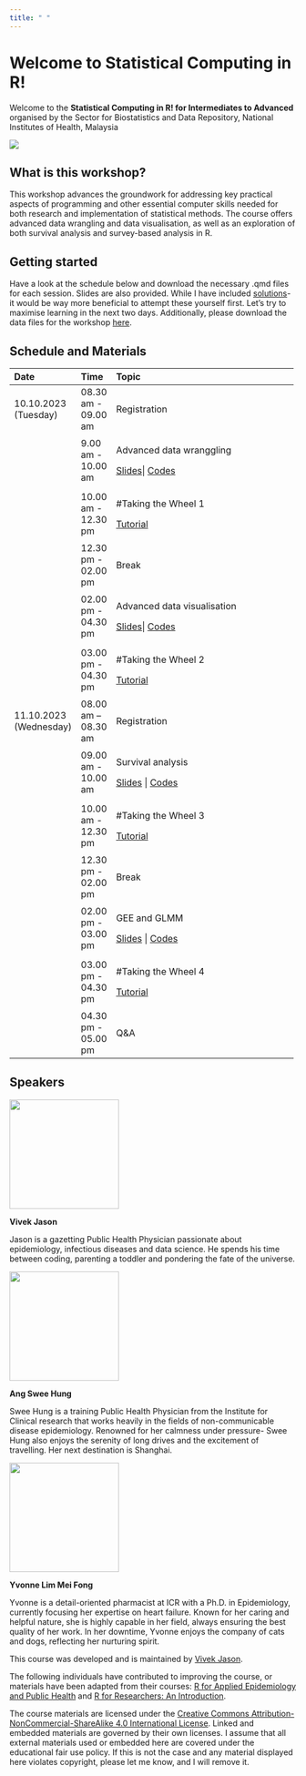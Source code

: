 ```yaml
---
title: " "
---
```


# **Welcome to Statistical Computing in R!**

Welcome to the **Statistical Computing in R! for Intermediates to Advanced** organised by the Sector for Biostatistics and Data Repository, National Institutes of Health, Malaysia

![](images/promo.png){fig-align="center"}

## **What is this workshop?**

This workshop advances the groundwork for addressing key practical aspects of programming and other essential computer skills needed for both research and implementation of statistical methods. The course offers advanced data wrangling and data visualisation, as well as an exploration of both survival analysis and survey-based analysis in R.

## **Getting started**

Have a look at the schedule below and download the necessary .qmd files for each session. Slides are also provided. While I have included [solutions](https://github.com/vivekjason/StatsComputingNIH_advanced2023/tree/master/tutorials/backup)- it would be way more beneficial to attempt these yourself first. Let's try to maximise learning in the next two days. Additionally, please download the data files for the workshop [here](https://www.dropbox.com/sh/xy51t0b0qigerxi/AADkR4GtAw_sbs8DBlLF13xMa?dl=1).

## Schedule and Materials

+------------------------+----------------------+------------------------------------------------------------------------------------------------------------------------------------------------------------------------------------------------------------------+---------+
| Date                   | Time                 | Topic                                                                                                                                                                                                            |         |
+:=======================+:=====================+:=================================================================================================================================================================================================================+=========+
| 10.10.2023 (Tuesday)   | 08.30 am - 09.00 am  | Registration                                                                                                                                                                                                     |         |
+------------------------+----------------------+------------------------------------------------------------------------------------------------------------------------------------------------------------------------------------------------------------------+---------+
|                        | 9.00 am - 10.00 am   | Advanced data wranggling                                                                                                                                                                                         |         |
|                        |                      |                                                                                                                                                                                                                  |         |
|                        |                      | [Slides](https://vivekjason.com/StatsComputingNIH_advanced2023/slides_advDataWranggling)\| [Codes](https://github.com/vivekjason/StatsComputingNIH_advanced2023/blob/master/scripts/codes_advDataWranggling.qmd) |         |
+------------------------+----------------------+------------------------------------------------------------------------------------------------------------------------------------------------------------------------------------------------------------------+---------+
|                        | 10.00 am - 12.30 pm  | #Taking the Wheel 1                                                                                                                                                                                              |         |
|                        |                      |                                                                                                                                                                                                                  |         |
|                        |                      | [Tutorial](https://github.com/vivekjason/StatsComputingNIH_advanced2023/blob/master/tutorials/tutorial_advDataWranggling.qmd)                                                                                    |         |
+------------------------+----------------------+------------------------------------------------------------------------------------------------------------------------------------------------------------------------------------------------------------------+---------+
|                        | 12.30 pm - 02.00 pm  | Break                                                                                                                                                                                                            |         |
+------------------------+----------------------+------------------------------------------------------------------------------------------------------------------------------------------------------------------------------------------------------------------+---------+
|                        | 02.00 pm - 04.30 pm  | Advanced data visualisation                                                                                                                                                                                      |         |
|                        |                      |                                                                                                                                                                                                                  |         |
|                        |                      | [Slides](https://vivekjason.com/StatsComputingNIH_advanced2023/slides_advDataViz)\| [Codes](https://github.com/vivekjason/StatsComputingNIH_advanced2023/blob/master/scripts/codes_advDataViz.qmd)               |         |
+------------------------+----------------------+------------------------------------------------------------------------------------------------------------------------------------------------------------------------------------------------------------------+---------+
|                        | 03.00 pm - 04.30 pm  | #Taking the Wheel 2                                                                                                                                                                                              |         |
|                        |                      |                                                                                                                                                                                                                  |         |
|                        |                      | [Tutorial](https://github.com/vivekjason/StatsComputingNIH_advanced2023/blob/master/tutorials/tutorial_advDataViz.qmd)                                                                                           |         |
+------------------------+----------------------+------------------------------------------------------------------------------------------------------------------------------------------------------------------------------------------------------------------+---------+
| 11.10.2023 (Wednesday) | 08.00 am -- 08.30 am | Registration                                                                                                                                                                                                     |         |
+------------------------+----------------------+------------------------------------------------------------------------------------------------------------------------------------------------------------------------------------------------------------------+---------+
|                        | 09.00 am - 10.00 am  | Survival analysis                                                                                                                                                                                                |         |
|                        |                      |                                                                                                                                                                                                                  |         |
|                        |                      | [Slides](https://vivekjason.com/StatsComputingNIH_advanced2023/slides_survival) \| [Codes](https://github.com/vivekjason/StatsComputingNIH_advanced2023/blob/master/scripts/codes_survival.qmd)                  |         |
+------------------------+----------------------+------------------------------------------------------------------------------------------------------------------------------------------------------------------------------------------------------------------+---------+
|                        | 10.00 am - 12.30 pm  | #Taking the Wheel 3                                                                                                                                                                                              |         |
|                        |                      |                                                                                                                                                                                                                  |         |
|                        |                      | [Tutorial](https://github.com/vivekjason/StatsComputingNIH_advanced2023/blob/master/tutorials/tutorial_survival.qmd)                                                                                             |         |
+------------------------+----------------------+------------------------------------------------------------------------------------------------------------------------------------------------------------------------------------------------------------------+---------+
|                        | 12.30 pm - 02.00 pm  | Break                                                                                                                                                                                                            |         |
+------------------------+----------------------+------------------------------------------------------------------------------------------------------------------------------------------------------------------------------------------------------------------+---------+
|                        | 02.00 pm - 03.00 pm  | GEE and GLMM                                                                                                                                                                                                     |         |
|                        |                      |                                                                                                                                                                                                                  |         |
|                        |                      | [Slides](https://vivekjason.com/StatsComputingNIH_advanced2023/slides_longitudinal) \| [Codes](https://github.com/vivekjason/StatsComputingNIH_advanced2023/blob/master/scripts/codes_longitudinal.qmd)          |         |
+------------------------+----------------------+------------------------------------------------------------------------------------------------------------------------------------------------------------------------------------------------------------------+---------+
|                        | 03.00 pm - 04.30 pm  | #Taking the Wheel 4                                                                                                                                                                                              |         |
|                        |                      |                                                                                                                                                                                                                  |         |
|                        |                      | [Tutorial](https://github.com/vivekjason/StatsComputingNIH_advanced2023/blob/master/tutorials/tutorial_longitudinal.qmd)                                                                                         |         |
+------------------------+----------------------+------------------------------------------------------------------------------------------------------------------------------------------------------------------------------------------------------------------+---------+
|                        | 04.30 pm - 05.00 pm  | Q&A                                                                                                                                                                                                              |         |
+------------------------+----------------------+------------------------------------------------------------------------------------------------------------------------------------------------------------------------------------------------------------------+---------+

## Speakers

![](images/1688354405314.png){fig-align="left" width="2in"}

**Vivek Jason**

Jason is a gazetting Public Health Physician passionate about epidemiology, infectious diseases and data science. He spends his time between coding, parenting a toddler and pondering the fate of the universe.

![](images/1688352291610.png){fig-align="left" width="2in"}

**Ang Swee Hung**

Swee Hung is a training Public Health Physician from the Institute for Clinical research that works heavily in the fields of non-communicable disease epidemiology. Renowned for her calmness under pressure- Swee Hung also enjoys the serenity of long drives and the excitement of travelling. Her next destination is Shanghai.

![](images/yvonne.jpeg){width="2in"}

**Yvonne Lim Mei Fong**

Yvonne is a detail-oriented pharmacist at ICR with a Ph.D. in Epidemiology, currently focusing her expertise on heart failure. Known for her caring and helpful nature, she is highly capable in her field, always ensuring the best quality of her work. In her downtime, Yvonne enjoys the company of cats and dogs, reflecting her nurturing spirit.

This course was developed and is maintained by [Vivek Jason](https://github.com/vivekjason).

The following individuals have contributed to improving the course, or materials have been adapted from their courses: [R for Applied Epidemiology and Public Health](https://epirhandbook.com/en/) and [R for Researchers: An Introduction](https://tysonbarrett.com/Rstats/index.html).

The course materials are licensed under the [Creative Commons Attribution-NonCommercial-ShareAlike 4.0 International License](https://creativecommons.org/licenses/by-nc-sa/4.0/). Linked and embedded materials are governed by their own licenses. I assume that all external materials used or embedded here are covered under the educational fair use policy. If this is not the case and any material displayed here violates copyright, please let me know, and I will remove it.
